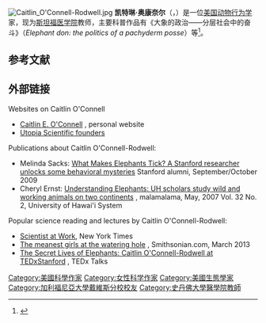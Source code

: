 [[File:Caitlin_O'Connell-Rodwell.jpg|thumb]]
'''凯特琳·奥康奈尔'''（{{lang-en|Caitlin Elizabeth O'Connell-Rodwell}}，{{bd||}}）是一位[[美国|美国]][[动物行为学|动物行为学]]家，现为[[斯坦福医学院|斯坦福医学院]]教师，主要科普作品有《大象的政治——分层社会中的奋斗》（''Elephant don: the politics of a pachyderm posse''）等<ref>{{cite web|url=http://www.smithsonianchannel.com/sc/web/show/3373743/elephant-king|title=Elephant King|publisher=[[Smithsonian_Channel|Smithsonian Channel]]|accessdate=2015-04-25|archive-url=https://web.archive.org/web/20150107072339/http://www.smithsonianchannel.com/sc/web/show/3373743/elephant-king|archive-date=2015-01-07|url-status=dead}}</ref>。

== 参考文献 ==
{{reflist|2}}

==外部链接==
Websites on Caitlin O'Connell
* [http://www.caitlineoconnell.com/ Caitlin E. O'Connell] {{Wayback|url=http://www.caitlineoconnell.com/ |date=20220406074151 }}, personal website
* [http://utopiascientific.org/Founders/index.html Utopia Scientific founders] {{Wayback|url=http://utopiascientific.org/Founders/index.html |date=20201029200524 }}

Publications about Caitlin O'Connell-Rodwell:
* Melinda Sacks: [http://alumni.stanford.edu/get/page/magazine/article/?article_id=29502 What Makes Elephants Tick? A Stanford researcher unlocks some behavioral mysteries] {{Wayback|url=http://alumni.stanford.edu/get/page/magazine/article/?article_id=29502 |date=20191215072111 }} Stanford alumni, September/October 2009
* Cheryl Ernst: [http://www.hawaii.edu/malamalama/2007/05/f1-elephants.html Understanding Elephants: UH scholars study wild and working animals on two continents] {{Wayback|url=http://www.hawaii.edu/malamalama/2007/05/f1-elephants.html |date=20201125093906 }}, malamalama, May, 2007 Vol. 32 No. 2, University of Hawai'i System

Popular science reading and lectures by Caitlin O'Connell-Rodwell:
* [https://web.archive.org/web/20140104121422/http://scientistatwork.blogs.nytimes.com/author/caitlin-o%e2%80%99connell-rodwell/ Scientist at Work], New York Times
*[http://www.smithsonianmag.com/science-nature/the-meanest-girls-at-the-watering-hole-23122756/?no-ist The meanest girls at the watering hole] {{Wayback|url=http://www.smithsonianmag.com/science-nature/the-meanest-girls-at-the-watering-hole-23122756/?no-ist |date=20160303221350 }}, Smithsonian.com, March 2013
*[https://www.youtube.com/watch?v=Yd0MRjq37uw The Secret Lives of Elephants: Caitlin O'Connell-Rodwell at TEDxStanford] {{Wayback|url=https://www.youtube.com/watch?v=Yd0MRjq37uw |date=20210219164455 }}, TEDx Talks

{{Authority control}}

{{DEFAULTSORT:OConnell-Rodwell, Caitlin}}

[[Category:美國科學作家|Category:美國科學作家]]
[[Category:女性科学作家|Category:女性科学作家]]
[[Category:美國生態學家|Category:美國生態學家]]
[[Category:加利福尼亞大學戴維斯分校校友|Category:加利福尼亞大學戴維斯分校校友]]
[[Category:史丹佛大學醫學院教師|Category:史丹佛大學醫學院教師]]